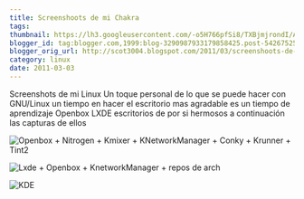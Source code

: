 ```yaml
---
title: Screenshoots de mi Chakra
tags:
thumbnail: https://lh3.googleusercontent.com/-o5H766pfSi8/TXBjmjrondI/AAAAAAAAAIQ/wjKl0Oem7Dk/s72-c/snapshot1.png
blogger_id: tag:blogger.com,1999:blog-3290987933179858425.post-5426752598872988161
blogger_orig_url: http://scot3004.blogspot.com/2011/03/screenshoots-de-mi-chakra-bueno-en.html
category: linux
date: 2011-03-03
---
```


Screenshots de mi Linux
Un toque personal de lo que se puede hacer con GNU/Linux
un tiempo en hacer el escritorio mas agradable es un tiempo de aprendizaje
Openbox
LXDE
escritorios de por si hermosos a continuación las capturas de ellos

![Openbox + Nitrogen + Kmixer + KNetworkManager + Conky + Krunner + Tint2](../img/screenshoots/openbox.png)

![Lxde + Openbox + KnetworkManager + repos de arch](../img/screenshoots/lxde.png)

![KDE](../img/screenshoots/kde.png)
